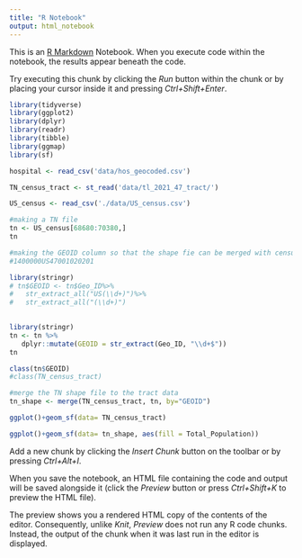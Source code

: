 ```yaml
---
title: "R Notebook"
output: html_notebook
---
```


This is an [R Markdown](http://rmarkdown.rstudio.com) Notebook. When you execute code within the notebook, the results appear beneath the code. 

Try executing this chunk by clicking the *Run* button within the chunk or by placing your cursor inside it and pressing *Ctrl+Shift+Enter*. 

```r
library(tidyverse)
library(ggplot2)
library(dplyr)
library(readr)
library(tibble)
library(ggmap)
library(sf)

```


```r
hospital <- read_csv('data/hos_geocoded.csv')

```


```r
TN_census_tract <- st_read('data/tl_2021_47_tract/')
```

```r
US_census <- read_csv('./data/US_census.csv')
```

```r
#making a TN file
tn <- US_census[68680:70380,]
tn
```

```r
#making the GEOID column so that the shape fie can be merged with census
#1400000US47001020201

library(stringr)
# tn$GEOID <- tn$Geo_ID%>%
#   str_extract_all("US(\\d+)")%>%
#   str_extract_all("(\\d+)")
  
```


```r
library(stringr)
tn <- tn %>%
   dplyr::mutate(GEOID = str_extract(Geo_ID, "\\d+$"))
tn
```


```r
class(tn$GEOID)
#class(TN_census_tract)
```


```r
#merge the TN shape file to the tract data
tn_shape <- merge(TN_census_tract, tn, by="GEOID")

```

```r
ggplot()+geom_sf(data= TN_census_tract)
```

```r
ggplot()+geom_sf(data= tn_shape, aes(fill = Total_Population))
```

Add a new chunk by clicking the *Insert Chunk* button on the toolbar or by pressing *Ctrl+Alt+I*.

When you save the notebook, an HTML file containing the code and output will be saved alongside it (click the *Preview* button or press *Ctrl+Shift+K* to preview the HTML file).

The preview shows you a rendered HTML copy of the contents of the editor. Consequently, unlike *Knit*, *Preview* does not run any R code chunks. Instead, the output of the chunk when it was last run in the editor is displayed.

